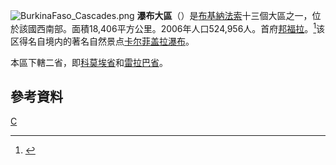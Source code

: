 [[File:BurkinaFaso_Cascades.png|right]]
'''瀑布大區'''（{{lang-fr|Cascades}}）是[[布基納法索|布基納法索]]十三個大區之一，位於該國西南部。面積18,406平方公里。2006年人口524,956人。首府[[邦福拉|邦福拉]]。<ref>{{Cite web |url=http://www.insd.bf/Documents/Publications/INSD/Publications/Resultats_enquetes/Autres%20enq/Rapport_preliminaire_RGPH06.pdf |title=2006年人口普查初步結果 |access-date=2008-09-21 |archive-url=https://web.archive.org/web/20150721185435/http://www.insd.bf/Documents/Publications/INSD/Publications/Resultats_enquetes/Autres%20enq/Rapport_preliminaire_RGPH06.pdf |archive-date=2015-07-21 |dead-url=yes }}</ref>该区得名自境内的著名自然景点[[卡尔菲盖拉瀑布|卡尔菲盖拉瀑布]]。

本區下轄二省，即[[科莫埃省|科莫埃省]]和[[雷拉巴省|雷拉巴省]]。

==參考資料==
{{Reflist}}
{{coord|display=title}}
{{BurkinaFaso-geo-stub}}
{{布吉納法索行政區劃}}

[[Category:布基納法索大區|C]]